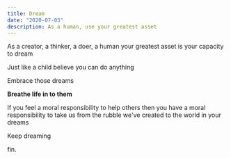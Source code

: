 ```yaml
---
title: Dream
date: "2020-07-03"
description: As a human, use your greatest asset
---
```


As a creator, a thinker, a doer, a human your greatest asset is your capacity to dream

Just like a child believe you can do anything

Embrace those dreams

**Breathe life in to them**

If you feel a moral responsibility to help others then you have a moral responsibility to take us from the rubble we've created to the world in your dreams

Keep dreaming

fin.